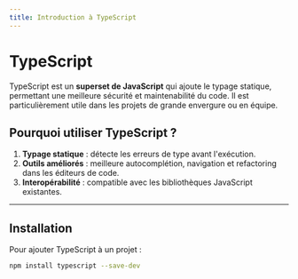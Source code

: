 ```yaml
---
title: Introduction à TypeScript
---
```


# TypeScript

TypeScript est un **superset de JavaScript** qui ajoute le typage statique, permettant une meilleure sécurité et maintenabilité du code. Il est particulièrement utile dans les projets de grande envergure ou en équipe.

## Pourquoi utiliser TypeScript ?

1. **Typage statique** : détecte les erreurs de type avant l'exécution.
2. **Outils améliorés** : meilleure autocomplétion, navigation et refactoring dans les éditeurs de code.
3. **Interopérabilité** : compatible avec les bibliothèques JavaScript existantes.

---

## Installation

Pour ajouter TypeScript à un projet :

```bash
npm install typescript --save-dev
